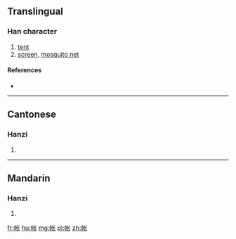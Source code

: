 {{also|帳}}
==Translingual==

===Han character===
{{Han char|rn=50|rad=巾|as=04|sn=7|four=|canj=中月心人 (LBPO)|ids=⿰[[巾]][[长]]}}

# [[tent]]
# [[screen]], [[mosquito net]]

====References====
* {{Han ref|kx=0329.291|hdz=10731.140|uh=5E10|ud=24080}}

----

==Cantonese==

===Hanzi===
{{yue-hanzi|jyut=[[zoeng3]]|y=jeung3|tra=帳}}

# {{defn|lang=yue|sort=巾04}}

----

==Mandarin==

===Hanzi===
{{cmn-hanzi|tra=帳|pin=[[zhàng]] ([[zhang4]])|wg=chang<sup>4</sup>}}

# {{defn|lang=cmn|sort=巾04}}

[[fr:帐]]
[[hu:帐]]
[[mg:帐]]
[[pl:帐]]
[[zh:帐]]